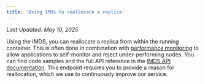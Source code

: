```yaml
---
title: 'Using IMDS to reallocate a replica'
---
```


_Last Updated: May 10, 2025_

Using the IMDS, you can reallocate a replica from within the running container. This is often done in combination with
[performance monitoring](/tutorials/performance-monitoring) to allow applications to self-monitor and reject
under-performing nodes. You can find code samples and the full API reference in the
[IMDS API documentation](/reference/imds/reallocate). This endpoint requires you to provide a reason for reallocation,
which we use to continuously improve our service.

